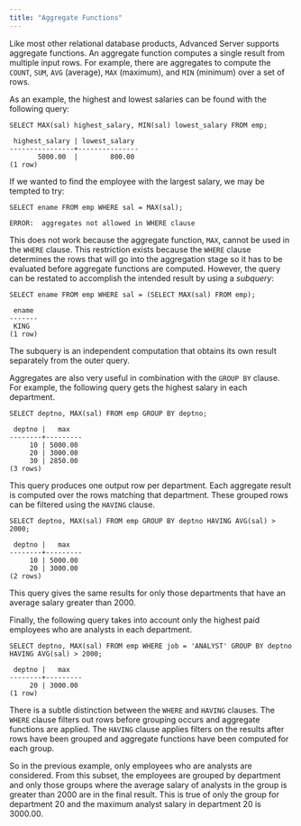 ```yaml
---
title: "Aggregate Functions"
---
```


Like most other relational database products, Advanced Server supports aggregate functions. An aggregate function computes a single result from multiple input rows. For example, there are aggregates to compute the `COUNT`, `SUM`, `AVG` (average), `MAX` (maximum), and `MIN` (minimum) over a set of rows.

As an example, the highest and lowest salaries can be found with the following query:

``` text
SELECT MAX(sal) highest_salary, MIN(sal) lowest_salary FROM emp;

 highest_salary | lowest_salary
----------------+---------------
       5000.00  |        800.00
(1 row)
```

If we wanted to find the employee with the largest salary, we may be tempted to try:

``` text
SELECT ename FROM emp WHERE sal = MAX(sal);

ERROR:  aggregates not allowed in WHERE clause
```

This does not work because the aggregate function, `MAX`, cannot be used in the `WHERE` clause. This restriction exists because the `WHERE` clause determines the rows that will go into the aggregation stage so it has to be evaluated before aggregate functions are computed. However, the query can be restated to accomplish the intended result by using a *subquery*:

``` text
SELECT ename FROM emp WHERE sal = (SELECT MAX(sal) FROM emp);

 ename
-------
 KING
(1 row)
```

The subquery is an independent computation that obtains its own result separately from the outer query.

Aggregates are also very useful in combination with the `GROUP BY` clause. For example, the following query gets the highest salary in each department.

``` text
SELECT deptno, MAX(sal) FROM emp GROUP BY deptno;

 deptno |   max
--------+---------
     10 | 5000.00
     20 | 3000.00
     30 | 2850.00
(3 rows)
```

This query produces one output row per department. Each aggregate result is computed over the rows matching that department. These grouped rows can be filtered using the `HAVING` clause.

``` text
SELECT deptno, MAX(sal) FROM emp GROUP BY deptno HAVING AVG(sal) > 2000;

 deptno |   max
--------+---------
     10 | 5000.00
     20 | 3000.00
(2 rows)
```

This query gives the same results for only those departments that have an average salary greater than 2000.

Finally, the following query takes into account only the highest paid employees who are analysts in each department.

``` text
SELECT deptno, MAX(sal) FROM emp WHERE job = 'ANALYST' GROUP BY deptno
HAVING AVG(sal) > 2000;

 deptno |   max
--------+---------
     20 | 3000.00
(1 row)
```

There is a subtle distinction between the `WHERE` and `HAVING` clauses. The `WHERE` clause filters out rows before grouping occurs and aggregate functions are applied. The `HAVING` clause applies filters on the results after rows have been grouped and aggregate functions have been computed for each group.

So in the previous example, only employees who are analysts are considered. From this subset, the employees are grouped by department and only those groups where the average salary of analysts in the group is greater than 2000 are in the final result. This is true of only the group for department 20 and the maximum analyst salary in department 20 is 3000.00.
